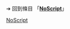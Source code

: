{{LSR
|article = NoScript
|latest_release_version = 10.1.6.4
|latest_release_date = {{Release date and age|2018|01|29}}
}}<noinclude>

➔ 回到條目 「'''[[NoScript]]'''」
[[Category:最新穩定版模板|NoScript]]
</noinclude>